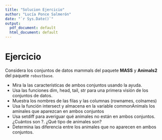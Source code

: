```yaml
---
title: "Solucion Ejercicio"
author: "Lucía Ponce Salmerón"
date: "`r Sys.Date()`"
output: 
  pdf_document: default
  html_document: default
---
```


# Ejercicio

Considera los conjuntos de datos mammals del paquete **MASS** y **Animals2** del paquete `robustbase`.

* Mira la las características de ambos conjuntos usando la ayuda.
* Usa las funciones dim, head, tail, str para una primera visión de los conjuntos de datos.
* Muestra los nombres de las filas y las columnas (rownames, colnames)
* Usa la función intersect y almacena en la variable commonAnimals los aminales que aparezcan en ambos conjuntos
* Usa setdiff para averiguar qué animales no están en ambos conjuntos. ¿Cuántos son ?. ¿Qué tipo de animales son?
* Determina las diferencia entre los animales que no aparecen en ambos conjuntos.
